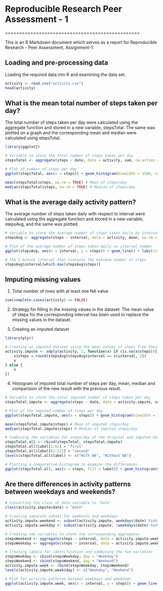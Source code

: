 
# Reproducible Research Peer Assessment - 1

================================================

This is an R Markdown document which serves as a report for Reproducible Research - Peer Assessment, Assignment-1.

## Loading and pre-processing data

Loading the required data into R and examining the data set.

```r
activity <- read.csv("activity.csv")
head(activity)
```

## What is the mean total number of steps taken per day?

The total number of steps taken per day were calculated using the aggregate function and stored in a new variable, stepsTotal. The same was plotted on a graph and the corresponding mean and median were calculated using stepsTotal.

```r
library(ggplot2)

# Variable to store the total number of steps taken per day
stepsTotal <- aggregate(steps ~ date, data = activity, sum, na.action = na.pass)

# Plot of number of steps per day
ggplot(stepsTotal, aes(x = steps)) + geom_histogram(binwidth = 1500, color = "black", fill = "white") + labs(title = "Steps Taken per Day", x = "Number of Steps", y = "Frequency")

mean(stepsTotal$steps, na.rm = TRUE) # Mean of steps/day
median(stepsTotal$steps, na.rm = TRUE) # Median of steps/day 
```

## What is the average daily activity pattern?

The average number of steps taken daily with respect to interval were calculated using the aggregate function and stored in a new variable, stepsAvg, and the same was plotted.

```r

# Variable to store the average number of steps taken daily by interval
stepsAvg <- aggregate(steps ~ interval, data = activity, mean, na.rm = TRUE)

# Plot of the average number of steps taken daily vs interval number
ggplot(stepsAvg, aes(x = interval, y = steps)) + geom_line() + labs(title = "Average of Steps taken Daily", x = "Interval", y = "Number of steps")

# The 5 minute interval that contains the maximum number of steps
stepsAvg$interval[which.max(stepsAvg$steps)]
```

## Imputing missing values

1. Total number of rows with at least one NA value
```r
sum(complete.cases(activity) == FALSE)
```

2. Strategy for filling in the missing values in the dataset:
The mean value of steps for the corresponding interval has been used to replace the missing values in the dataset.

3. Creating an imputed dataset
```r
library(plyr)

# Creating an imputed dataset using the mean values of steps from their corresponding intervals.
activity.impute <- adply(activity, 1, function(x) if (is.na(x$steps)){
    x$steps = round(stepsAvg[stepsAvg$interval == x$interval, 2])
    x
} else {
    x
})
```

4. Histogram of imputed total number of steps per day, mean, median and comparision of the new result with the previous result.

```r

# Variable to store the total imputed number of steps taken per day
stepsTotal.impute <- aggregate(steps ~ date, data = activity.impute, sum)

# Plot of the imputed number of steps per day
ggplot(stepsTotal.impute, aes(x = steps)) + geom_histogram(binwidth = 1500, color = "black", fill = "white") + labs(title = "Steps Taken per Day", x = "Number of Steps", y = "Frequency")

mean(stepsTotal.impute$steps) # Mean of imputed steps/day
median(stepsTotal.impute$steps) # Median of imputed steps/day

# Combining the variables for steps/day of the original and imputed datasets into a new variable and assigning labels for identification
stepsTotal.all <- rbind(stepsTotal, stepsTotal.impute)
stepsTotal.all$label[1:61] = "first"
stepsTotal.all$label[62:122] = "second"
levels(stepsTotal.all$label) <- c("With NA", "Without NA")

# Plotting a comparative histogram to examine the differences
ggplot(stepsTotal.all, aes(x = steps, fill = label)) + geom_histogram(binwidth = 1500, colour = "black", alpha = 0.5) + labs(title = "Steps Taken per Day", x = "Number of Steps", y = "Frequency") + theme(legend.position = "bottom")
```

## Are there differences in activity patterns between weekdays and weekends?

```r

# Converting the class of date variable to 'Date'
class(activity.impute$date) = "Date"

# Creating separate subset for weekends and weekdays
activity.impute.weekend <- subset(activity.impute, weekdays(date) %in% c("Saturday", "Sunday"))
activity.impute.weekday <- subset(activity.impute, !weekdays(date) %in% c("Saturday", "Sunday"))

# Creating new variables to store the corresponding aggregates
stepsWeekend <- aggregate(steps ~ interval, data = activity.impute.weekend, mean)
stepsWeekday <- aggregate(steps ~ interval, data = activity.impute.weekday, mean)

# Creating labels for identification and combining the two variables
stepsWeekday <- cbind(stepsWeekday, day = "Weekday")
stepsWeekend <- cbind(stepsWeekend, day = "Weekend")
activity.impute.week <- rbind(stepsWeekday, stepsWeekend)
levels(activity.impute.week$day) <- c("Weekday", "Weekend")

# Plot for activity patterns between weekdays and weekends
ggplot(activity.impute.week, aes(x = interval, y = steps)) + geom_line() + facet_grid(day ~ .) + labs(x = "Interval", y = "Number of steps")
```
